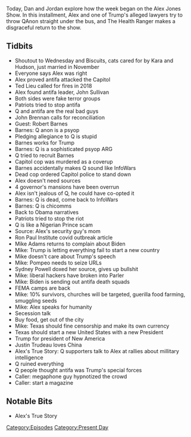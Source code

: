 {{Episode
    | title             = January 10-11, 2021
    | caption           = [https://knowledgefight.libsyn.com/519-january-10-11-2021 Listen to this episode on Libsyn]
    | episodeNumber     = 519
    | length            = 01:49:29
    | airDate           = January 13, 2021
    | coverageStartDate = January 10, 2021
    | coverageEndDate   = January 11, 2021
    | episodeType       = [[:Category:Present Day|Present Day]]
    | appearance        = [[Kara and Hudson]], [[Wednesday and Biscuits]], [[Ted Lieu]], [[John Sullivan]], [[John Brennan]], [[Robert Barnes]], [[Mike Adams]], [[Mike Pompeo]], [[Sydney Powell]], [[Justin Trudeau]]
    | previousEpisode   = [[518: January 7-8, 2021]]
    | nextEpisode       = [[520: January 12-13, 2021]]
}}

{{Stub}}

Today, Dan and Jordan explore how the week began on the Alex Jones Show.  In this installment, Alex and one of Trump's alleged lawyers try to throw QAnon straight under the bus, and The Health Ranger makes a disgraceful return to the show.

==Tidbits==

*Shoutout to Wednesday and Biscuits, cats cared for by Kara and Hudson, just married in November
*Everyone says Alex was right
*Alex proved antifa attacked the Capitol
*Ted Lieu called for fires in 2018
*Alex found antifa leader, John Sullivan
*Both sides were fake terror groups
*Patriots tried to stop antifa
*Q and antifa are the real bad guys
*John Brennan calls for reconciliation
*Guest: Robert Barnes
*Barnes: Q anon is a psyop
*Pledging allegiance to Q is stupid
*Barnes works for Trump
*Barnes: Q is a sophisticated psyop ARG
*Q tried to recruit Barnes
*Capitol cop was murdered as a coverup
*Barnes accidentally makes Q sound like InfoWars
*Dead cop ordered Capitol police to stand down
*Alex doesn't need sources
*4 governor's mansions have been overrun
*Alex isn't jealous of Q, he could have co-opted it
*Barnes: Q is dead, come back to InfoWars
*Barnes: Q is chicomms
*Back to Obama narratives
*Patriots tried to stop the riot
*Q is like a Nigerian Prince scam
*Source: Alex's security guy's mom
*Ron Paul Institute covid outbreak article
*Mike Adams returns to complain about Biden
*Mike: Trump is letting everything fail to start a new country
*Mike doesn't care about Trump's speech
*Mike: Pompeo needs to seize URLs
*Sydney Powell doxed her source, gives up bullshit
*Mike: liberal hackers have broken into Parler
*Mike: Biden is sending out antifa death squads
*FEMA camps are back
*Mike: 10% survivors, churches will be targeted, guerilla food farming, smuggling seeds
*Mike: Alex speaks for humanity
*Secession talk
*Buy food, get out of the city
*Mike: Texas should fine censorship and make its own currency
*Texas should start a new United States with a new President
*Trump for president of New America
*Justin Trudeau loves China
*Alex's True Story: Q supporters talk to Alex at rallies about millitary intelligence
*Q ruined everything
*Q people thought antifa was Trump's special forces
*Caller: megaphone guy hypnotized the crowd
*Caller: start a magazine

==Notable Bits==

*Alex's True Story

[[Category:Episodes]]
[[Category:Present Day]]